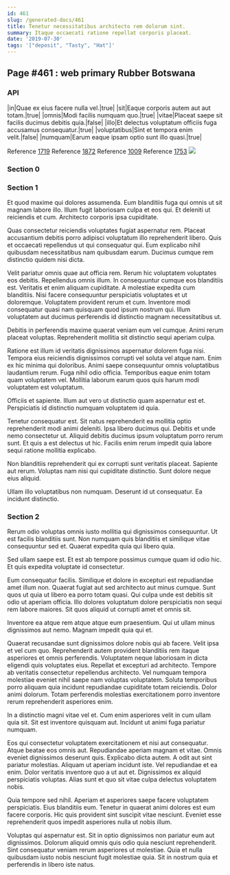 ```yaml
---
id: 461
slug: /generated-docs/461
title: Tenetur necessitatibus architecto rem dolorum sint.
summary: Itaque occaecati ratione repellat corporis placeat.
date: '2019-07-30'
tags: '["deposit", "Tasty", "Hat"]'
---
```


## Page #461 : web primary Rubber Botswana
### API

|in|Quae ex eius facere nulla vel.|true|
|sit|Eaque corporis autem aut aut totam.|true|
|omnis|Modi facilis numquam quo.|true|
|vitae|Placeat saepe sit facilis ducimus debitis quia.|false|
|illo|Et delectus voluptatum officiis fuga accusamus consequatur.|true|
|voluptatibus|Sint et tempora enim velit.|false|
|numquam|Earum eaque ipsam optio sunt illo quasi.|true|

Reference [1719](/1719)
Reference [1872](/1872)
Reference [1009](/1009)
Reference [1753](/1753)
![](/assets/cats-5.jpg)

### Section 0

### Section 1
Et quod maxime qui dolores assumenda. Eum blanditiis fuga qui omnis ut sit magnam labore illo. Illum fugit laboriosam culpa et eos qui. Et deleniti ut reiciendis et cum. Architecto corporis ipsa cupiditate.
 Quas consectetur reiciendis voluptates fugiat aspernatur rem. Placeat accusantium debitis porro adipisci voluptatum illo reprehenderit libero. Quis et occaecati repellendus ut qui consequatur qui. Eum explicabo nihil quibusdam necessitatibus nam quibusdam earum. Ducimus cumque rem distinctio quidem nisi dicta.
 Velit pariatur omnis quae aut officia rem. Rerum hic voluptatem voluptates eos debitis. Repellendus omnis illum. In consequuntur cumque eos blanditiis est. Veritatis et enim aliquam cupiditate. A molestiae expedita cum blanditiis.
Nisi facere consequuntur perspiciatis voluptates et ut doloremque. Voluptatem provident rerum et cum. Inventore modi consequatur quasi nam quisquam quod ipsum nostrum qui. Illum voluptatem aut ducimus perferendis id distinctio magnam necessitatibus ut.
 Debitis in perferendis maxime quaerat veniam eum vel cumque. Animi rerum placeat voluptas. Reprehenderit mollitia sit distinctio sequi aperiam culpa.
 Ratione est illum id veritatis dignissimos aspernatur dolorem fuga nisi. Tempora eius reiciendis dignissimos corrupti vel soluta vel atque nam. Enim ex hic minima qui doloribus. Animi saepe consequuntur omnis voluptatibus laudantium rerum.
Fuga nihil odio officia. Temporibus eaque enim totam quam voluptatem vel. Mollitia laborum earum quos quis harum modi voluptatem est voluptatum.
 Officiis et sapiente. Illum aut vero ut distinctio quam aspernatur est et. Perspiciatis id distinctio numquam voluptatem id quia.
 Tenetur consequatur est. Sit natus reprehenderit ea mollitia optio reprehenderit modi animi deleniti. Ipsa libero ducimus qui. Debitis et unde nemo consectetur ut.
Aliquid debitis ducimus ipsum voluptatum porro rerum sunt. Et quis a est delectus ut hic. Facilis enim rerum impedit quia labore sequi ratione mollitia explicabo.
 Non blanditiis reprehenderit qui ex corrupti sunt veritatis placeat. Sapiente aut rerum. Voluptas nam nisi qui cupiditate distinctio. Sunt dolore neque eius aliquid.
 Ullam illo voluptatibus non numquam. Deserunt id ut consequatur. Ea incidunt distinctio.
### Section 2
Rerum odio voluptas omnis iusto mollitia qui dignissimos consequuntur. Ut est facilis blanditiis sunt. Non numquam quis blanditiis et similique vitae consequuntur sed et. Quaerat expedita quia qui libero quia.
 Sed ullam saepe est. Et est ab tempore possimus cumque quam id odio hic. Et quis expedita voluptate id consectetur.
 Eum consequatur facilis. Similique et dolore in excepturi est repudiandae amet illum non. Quaerat fugiat aut sed architecto aut minus cumque.
Sunt quos ut quia ut libero ea porro totam quasi. Qui culpa unde est debitis sit odio ut aperiam officia. Illo dolores voluptatum dolore perspiciatis non sequi rem labore maiores. Sit quos aliquid ut corrupti amet et omnis sit.
 Inventore ea atque rem atque atque eum praesentium. Qui ut ullam minus dignissimos aut nemo. Magnam impedit quia qui et.
 Quaerat recusandae sunt dignissimos dolore nobis qui ab facere. Velit ipsa et vel cum quo. Reprehenderit autem provident blanditiis rem itaque asperiores et omnis perferendis. Voluptatem neque laboriosam in dicta eligendi quis voluptates eius. Repellat et excepturi ad architecto. Tempore ab veritatis consectetur repellendus architecto.
Vel numquam tempora molestiae eveniet nihil saepe nam voluptas voluptatem. Soluta temporibus porro aliquam quia incidunt repudiandae cupiditate totam reiciendis. Dolor animi dolorum. Totam perferendis molestias exercitationem porro inventore rerum reprehenderit asperiores enim.
 In a distinctio magni vitae vel et. Cum enim asperiores velit in cum ullam quia sit. Sit est inventore quisquam aut. Incidunt ut animi fuga pariatur numquam.
 Eos qui consectetur voluptatem exercitationem et nisi aut consequatur. Atque beatae eos omnis aut. Repudiandae aperiam magnam et vitae. Omnis eveniet dignissimos deserunt quis. Explicabo dicta autem.
A odit aut sint pariatur molestias. Aliquam ut aperiam incidunt iste. Vel repudiandae et ea enim. Dolor veritatis inventore quo a ut aut et. Dignissimos ex aliquid perspiciatis voluptas. Alias sunt et quo sit vitae culpa delectus voluptatem nobis.
 Quia tempore sed nihil. Aperiam et asperiores saepe facere voluptatem perspiciatis. Eius blanditiis eum. Tenetur in quaerat animi dolores est eum facere corporis. Hic quis provident sint suscipit vitae nesciunt. Eveniet esse reprehenderit quos impedit asperiores nulla ut nobis illum.
 Voluptas qui aspernatur est. Sit in optio dignissimos non pariatur eum aut dignissimos. Dolorum aliquid omnis quis odio quia nesciunt reprehenderit. Sint consequatur veniam rerum asperiores ut molestiae. Quia et nulla quibusdam iusto nobis nesciunt fugit molestiae quia. Sit in nostrum quia et perferendis in libero iste natus.
